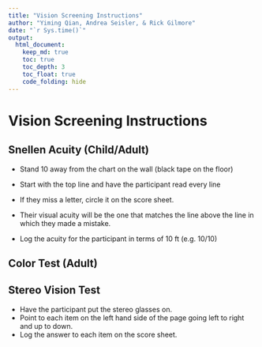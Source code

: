 ```yaml
---
title: "Vision Screening Instructions"
author: "Yiming Qian, Andrea Seisler, & Rick Gilmore"
date: "`r Sys.time()`"
output:
  html_document:
    keep_md: true
    toc: true
    toc_depth: 3
    toc_float: true
    code_folding: hide
---
```


# Vision Screening Instructions

## Snellen Acuity (Child/Adult)
- Stand 10 away from the chart on the wall (black tape on the floor)
- Start with the top line and have the participant read every line
- If they miss a letter, circle it on the score sheet.
- Their visual acuity will be the one that matches the line above the line in which they made a mistake.

- Log the acuity for the participant in terms of 10 ft (e.g. 10/10)

## Color Test (Adult)




## Stereo Vision Test

- Have the participant put the stereo glasses on.
- Point to each item on the left hand side of the page going left to right and up to down. 
- Log the answer to each item on the score sheet.




